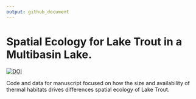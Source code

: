 ```yaml
---
output: github_document
---
```


# Spatial Ecology for Lake Trout in a Multibasin Lake. 

[![DOI](https://zenodo.org/badge/673510977.svg)](https://zenodo.org/badge/latestdoi/673510977)

Code and data for manuscript focused on how the size and availability of thermal habitats drives differences spatial ecology of Lake Trout.